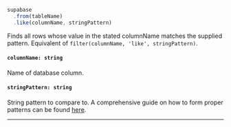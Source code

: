 
<!-- prettier-ignore -->
```js {3} 
supabase
  .from(tableName)
  .like(columnName, stringPattern)
```

Finds all rows whose value in the stated columnName matches the supplied pattern. Equivalent of `filter(columnName, 'like', stringPattern)`.

#### `columnName: string`
Name of database column.

#### `stringPattern: string`
String pattern to compare to. A comprehensive guide on how to form proper patterns can be found [here](https://www.postgresql.org/docs/current/functions-matching.html).

---